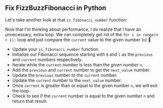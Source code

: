 
## Fix FizzBuzzFibonacci in Python

Let's take another look at that `is_fibonacci_number` function:

<IsFibonacciNumberCode />

Now that I'm thinking about performance, I do realize that I have an unnecessary, extra loop.
We can completely get rid of the `for i in range(n + 1):` loop and
just compare the `current` value to the given number (`n`) 🤦

<IsFibonacciNumberFixCode />

- Update your `is_fibonacci_number` function.
- Initialize our Fibonacci sequence starting with `0` and `1` as the `previous` and `current` numbers respectively.
- Iterate while the `current` number is less than the _given number_ `n`.
- Add the `previous` and `current` number to get the `next_value` number.
- Update the `previous` number to the `current` number.
- Update the `current` number to the `next_value` number.
- Once `current` is greater than or equal to the given number `n`, we will exit the loop.
- Check to see if the `current` number is equal to the given number `n` and return that result.
